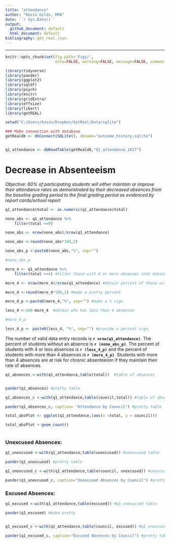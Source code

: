 ```yaml
---
title: "attendance"
author: "Kevin Gilds, MPA"
date: '`r Sys.Date()`'
output:
  github_document: default
  html_document: default
bibliography: get_real.json
---
```

---
```r
knitr::opts_chunk$set(fig.path='Figs/',
                      echo=FALSE, warning=FALSE, message=FALSE, comment=FALSE)
```


```r
library(tidyverse)
library(pander)
library(ggplot2)
library(sqldf)
library(psych)
library(knitr)
library(gridExtra)
library(effsize)
library(likert)
library(getREAL)

```


```r

setwd("C:/Users/kevin/Dropbox/GetReal/Data/sqlite")

### Make connection with database
getRealdb <- dbConnect(SQLite(), dbname="outcome_history.sqlite")


q1_attendance <- dbReadTable(getRealdb,"Q1_attendance_1617")

```

# Decrease in Absenteeism


*Objective: 60% of participating students will either maintain or improve their attendance 
rates as demonstrated by their decreased absences from the baseline grading period to the final grading period as evidenced by report cards/school report*


```r

q1_attendance$total <- as.numeric(q1_attendance$total)


```

```r
none_abs <- q1_attendance %>%
    filter(total ==0)

none_abs <- nrow(none_abs)/nrow(q1_attendance)

none_abs <-round(none_abs*100,2)

none_abs_p <-paste0(none_abs,"%", sep="")

#none_abs_p


```




```r

more_4 <- q1_attendance %>% 
    filter(total >=4) #filter those with 4 or more absences into dataset

more_4 <- nrow(more_4)/nrow(q1_attendance) #obtain percent of those with more than 4 absences

more_4 <-round(more_4*100,2) #make a pretty percent

more_4_p <-paste0(more_4,"%", sep="") #make a % sign 

less_4 <-100-more_4  #obtain who has less than 4 absences 

#more_4_p

less_4_p <- paste0(less_4, "%", sep="") #provide a percent sign. 

```

The number of valid data entry records is **`r nrow(q1_attendance)`**. The percent of students without an absence is **`r (none_abs_p)`**. The percent of students with 4 or less absences is **`r (less_4_p)`** and the percent of students with more than 4 absences is **`r (more_4_p)`**. Students with more than 4 absences are at risk for chronic absenteeism if they maintain their rate of absences. 

```r

q1_absences <-with(q1_attendance,table(total))  #table of absences


pander(q1_absences) #pretty table

q1_absences_c <-with(q1_attendance,table(council,total)) #table of absences by council

pander(q1_absences_c, caption= "Attendance by Council") #pretty table
```




```r


total_absPlot <- ggplot(q1_attendance,(aes(x =total, y = council)))

total_absPlot + geom_count()



```


### Unexcused Absences:
```r

q1_unexcused <-with(q1_attendance,table(unexcused)) #unexcused table

pander(q1_unexcused) #pretty table

q1_unexcused_c <-with(q1_attendance,table(council, unexcused)) #unexcused table by council

pander(q1_unexcused_c, caption="Unexcused Absences by Council") #pretty table

```



### Excused Absences:
```r
q1_excused <-with(q1_attendance,table(excused)) #q1_unexucsed table

pander(q1_excused) #make pretty


q1_excused_c <-with(q1_attendance,table(council, excused)) #q1_unexcused by council

pander(q1_excused_c, caption="Excused Absences by Council") #pretty tables

```




